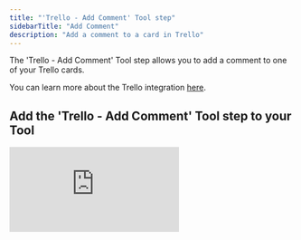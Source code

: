 ```yaml
---
title: "'Trello - Add Comment' Tool step"
sidebarTitle: "Add Comment"
description: "Add a comment to a card in Trello"
---
```


The 'Trello - Add Comment' Tool step allows you to add a comment to one of your Trello cards. 

<Note>You can learn more about the Trello integration [here](/integrations/popular-integrations/trello).</Note>

## Add the 'Trello - Add Comment' Tool step to your Tool

<div style={{ width:"100%",position:"relative" }}>
<iframe src="https://app.supademo.com/embed/cmc8wa17t077d8qszfji77h21" frameBorder="0" title="Add the Python Tool step to your Tool" allow="clipboard-write" webkitallowfullscreen="true" mozallowfullscreen="true" allowfullscreen style={{ position:"absolute",top:0,left:0,width:"100%",height:"100%",border:"3px solid #5E43CE",borderRadius:"10px" }} />

</div>

You can add the 'Trello - Add Comment' Tool step to your Tool by:

1. Creating a new Tool, then searching for the 'Trello - Add Comment' Tool step
2. Click 'Expand' to see the full Tool step
3. Select or add your Trello account
4. Select the board your card is on
5. Select the card you want to add a comment to
6. Add the text that you want to add in a comment to 'Comment'
7. Click 'Run step' to run your Tool step